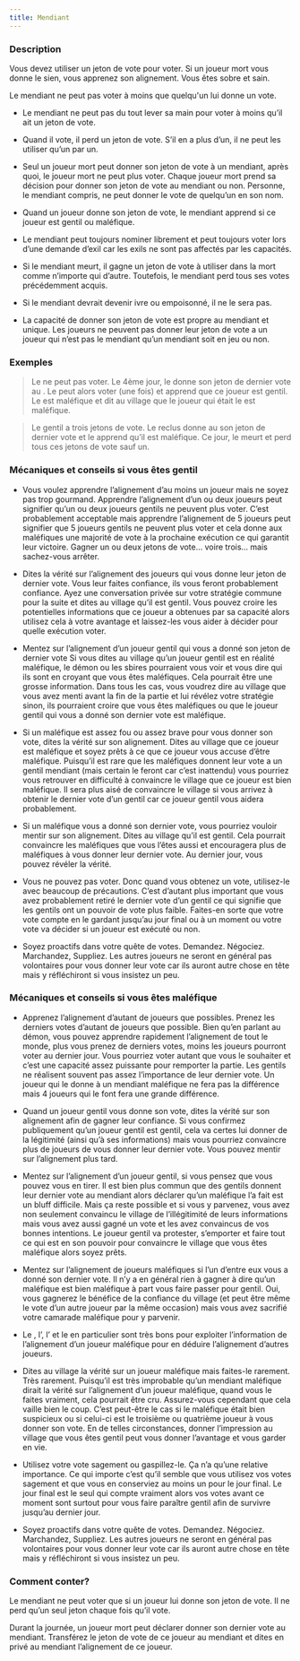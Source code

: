 ```yaml
---
title: Mendiant
---
```



<Role MENDIANT header />

### Description

Vous devez utiliser un jeton de vote pour voter. Si un joueur mort vous donne le sien, vous apprenez son alignement. Vous êtes sobre et sain.

Le mendiant ne peut pas voter à moins que quelqu'un lui donne un vote.

-	Le mendiant ne peut pas du tout lever sa main pour voter à moins qu’il ait un jeton de vote.
    
-	Quand il vote, il perd un jeton de vote. S’il en a plus d’un, il ne peut les utiliser qu’un par un.
    
-	Seul un joueur mort peut donner son jeton de vote à un mendiant, après quoi, le joueur mort ne peut plus voter. Chaque joueur mort prend sa décision pour donner son jeton de vote au mendiant ou non. Personne, le mendiant compris, ne peut donner le vote de quelqu’un en son nom.
    
-	Quand un joueur donne son jeton de vote, le mendiant apprend si ce joueur est gentil ou maléfique.
    
-	Le mendiant peut toujours nominer librement et peut toujours voter lors d’une demande d’exil car les exils ne sont pas affectés par les capacités.
    
-	Si le mendiant meurt, il gagne un jeton de vote à utiliser dans la mort comme n’importe qui d’autre. Toutefois, le mendiant perd tous ses votes précédemment acquis.
    
-	Si le mendiant devrait devenir ivre ou empoisonné, il ne le sera pas.
    
-	La capacité de donner son jeton de vote est propre au mendiant et unique. Les joueurs ne peuvent pas donner leur jeton de vote a un joueur qui n’est pas le mendiant qu’un mendiant soit en jeu ou non.

### Exemples

> Le <Role MENDIANT /> ne peut pas voter. Le 4ème jour, le <Role MOINE /> donne son jeton de dernier vote au <Role MENDIANT />. Le <Role MENDIANT /> peut alors voter (une fois) et apprend que ce joueur est gentil. Le <Role MENDIANT /> est maléfique et dit au village que le joueur qui était le <Role MOINE /> est maléfique.

> Le gentil <Role MENDIANT /> a trois jetons de vote. Le reclus donne au <Role MENDIANT /> son jeton de dernier vote et le <Role MENDIANT /> apprend qu’il est maléfique. Ce jour, le <Role MENDIANT /> meurt et perd tous ces jetons de vote sauf un.

### Mécaniques et conseils si vous êtes gentil

- Vous voulez apprendre l’alignement d’au moins un joueur mais ne soyez pas trop gourmand. Apprendre l’alignement d’un ou deux joueurs peut signifier qu’un ou deux joueurs gentils ne peuvent plus voter. C’est probablement acceptable mais apprendre l’alignement de 5 joueurs peut signifier que 5 joueurs gentils ne peuvent plus voter et cela donne aux maléfiques une majorité de vote à la prochaine exécution ce qui garantit leur victoire. Gagner un ou deux jetons de vote… voire trois… mais sachez-vous arrêter.

- Dites la vérité sur l’alignement des joueurs qui vous donne leur jeton de dernier vote. Vous leur faites confiance, ils vous feront probablement confiance. Ayez une conversation privée sur votre stratégie commune pour la suite et dites au village qu’il est gentil. Vous pouvez croire les potentielles informations que ce joueur a obtenues par sa capacité alors utilisez cela à votre avantage et laissez-les vous aider à décider pour quelle exécution voter.

- Mentez sur l’alignement d’un joueur gentil qui vous a donné son jeton de dernier vote Si vous dites au village qu’un joueur gentil est en réalité maléfique, le démon ou les sbires pourraient vous voir et vous dire qui ils sont en croyant que vous êtes maléfiques. Cela pourrait être une grosse information. Dans tous les cas, vous voudrez dire au village que vous avez menti avant la fin de la partie et lui révélez votre stratégie sinon, ils pourraient croire que vous êtes maléfiques ou que le joueur gentil qui vous a donné son dernier vote est maléfique.

- Si un maléfique est assez fou ou assez brave pour vous donner son vote, dites la vérité sur son alignement. Dites au village que ce joueur est maléfique et soyez prêts à ce que ce joueur vous accuse d’être maléfique. Puisqu’il est rare que les maléfiques donnent leur vote a un gentil mendiant (mais certain le feront car c’est inattendu) vous pourriez vous retrouver en difficulté à convaincre le village que ce joueur est bien maléfique. Il sera plus aisé de convaincre le village si vous arrivez à obtenir le dernier vote d’un gentil car ce joueur gentil vous aidera probablement.

- Si un maléfique vous a donné son dernier vote, vous pourriez vouloir mentir sur son alignement. Dites au village qu’il est gentil. Cela pourrait convaincre les maléfiques que vous l’êtes aussi et encouragera plus de maléfiques à vous donner leur dernier vote. Au dernier jour, vous pouvez révéler la vérité.

- Vous ne pouvez pas voter. Donc quand vous obtenez un vote, utilisez-le avec beaucoup de précautions. C’est d’autant plus important que vous avez probablement retiré le dernier vote d’un gentil ce qui signifie que les gentils ont un pouvoir de vote plus faible. Faites-en sorte que votre vote compte en le gardant jusqu’au jour final ou à un moment ou votre vote va décider si un joueur est exécuté ou non. 

- Soyez proactifs dans votre quête de votes. Demandez. Négociez. Marchandez, Suppliez. Les autres joueurs ne seront en général pas volontaires pour vous donner leur vote car ils auront autre chose en tête mais y réfléchiront si vous insistez un peu. 

### Mécaniques et conseils si vous êtes maléfique

- Apprenez l’alignement d’autant de joueurs que possibles. Prenez les derniers votes d’autant de joueurs que possible. Bien qu’en parlant au démon, vous pouvez apprendre rapidement l’alignement de tout le monde, plus vous prenez de derniers votes, moins les joueurs pourront voter au dernier jour. Vous pourriez voter autant que vous le souhaiter et c’est une capacité assez puissante pour remporter la partie. Les gentils ne réalisent souvent pas assez l’importance de leur dernier vote. Un joueur qui le donne à un mendiant maléfique ne fera pas la différence mais 4 joueurs qui le font fera une grande différence.

- Quand un joueur gentil vous donne son vote, dites la vérité sur son alignement afin de gagner leur confiance. Si vous confirmez publiquement qu’un joueur gentil est gentil, cela va certes lui donner de la légitimité (ainsi qu’à ses informations) mais vous pourriez convaincre plus de joueurs de vous donner leur dernier vote. Vous pouvez mentir sur l’alignement plus tard.

- Mentez sur l’alignement d’un joueur gentil, si vous pensez que vous pouvez vous en tirer. Il est bien plus commun que des gentils donnent leur dernier vote au mendiant alors déclarer qu’un maléfique l’a fait est un bluff difficile. Mais ça reste possible et si vous y parvenez, vous avez non seulement convaincu le village de l’illégitimité de leurs informations mais vous avez aussi gagné un vote et les avez convaincus de vos bonnes intentions. Le joueur gentil va protester, s’emporter et faire tout ce qui est en son pouvoir pour convaincre le village que vous êtes maléfique alors soyez prêts. 

- Mentez sur l’alignement de joueurs maléfiques si l’un d’entre eux vous a donné son dernier vote. Il n’y a en général rien à gagner à dire qu’un maléfique est bien maléfique à part vous faire passer pour gentil. Oui, vous gagnerez le bénéfice de la confiance du village (et peut être même le vote d’un autre joueur par la même occasion) mais vous avez sacrifié votre camarade maléfique pour y parvenir.

- Le <Role CUISTOT />, l’<Role EMPATHIQUE />, l’<Role ENQUETEUR /> et le <Role CROQUE_MORT /> en particulier sont très bons pour exploiter l’information de l’alignement d’un joueur maléfique pour en déduire l’alignement d’autres joueurs.

- Dites au village la vérité sur un joueur maléfique mais faites-le rarement. Très rarement. Puisqu’il est très improbable qu’un mendiant maléfique dirait la vérité sur l’alignement d’un joueur maléfique, quand vous le faites vraiment, cela pourrait être cru. Assurez-vous cependant que cela vaille bien le coup. C’est peut-être le cas si le maléfique était bien suspicieux ou si celui-ci est le troisième ou quatrième joueur à vous donner son vote. En de telles circonstances, donner l’impression au village que vous êtes gentil peut vous donner l’avantage et vous garder en vie. 

- Utilisez votre vote sagement ou gaspillez-le. Ça n’a qu’une relative importance. Ce qui importe c’est qu’il semble que vous utilisez vos votes sagement et que vous en conserviez au moins un pour le jour final. Le jour final est le seul qui compte vraiment alors vos votes avant ce moment sont surtout pour vous faire paraître gentil afin de survivre jusqu’au dernier jour.

- Soyez proactifs dans votre quête de votes. Demandez. Négociez. Marchandez, Suppliez. Les autres joueurs ne seront en général pas volontaires pour vous donner leur vote car ils auront autre chose en tête mais y réfléchiront si vous insistez un peu. 

### Comment conter?

Le mendiant ne peut voter que si un joueur lui donne son jeton de vote. Il ne perd qu’un seul jeton chaque fois qu’il vote.

Durant la journée, un joueur mort peut déclarer donner son dernier vote au mendiant. Transférez le jeton de vote de ce joueur au mendiant et dites en privé au mendiant l’alignement de ce joueur.

